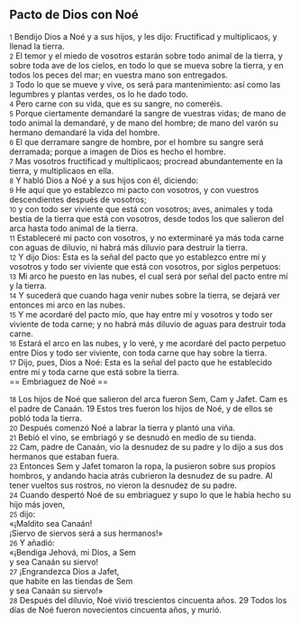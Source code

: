 == Pacto de Dios con Noé ==

{{anchor|1}} <small>1</small> Bendijo Dios a Noé y a sus hijos, y les dijo: Fructificad y multiplicaos, y llenad la tierra.<br>
{{anchor|2}} <small>2</small> El temor y el miedo de vosotros estarán sobre todo animal de la tierra, y sobre toda ave de los cielos, en todo lo que se mueva sobre la tierra, y en todos los peces del mar; en vuestra mano son entregados.<br>
{{anchor|3}} <small>3</small> Todo lo que se mueve y vive, os será para mantenimiento: así como las legumbres y plantas verdes, os lo he dado todo.<br>
{{anchor|4}} <small>4</small> Pero carne con su vida, que es su sangre, no comeréis.<br>
{{anchor|5}} <small>5</small> Porque ciertamente demandaré la sangre de vuestras vidas; de mano de todo animal la demandaré, y de mano del hombre; de mano del varón su hermano demandaré la vida del hombre.<br>
{{anchor|6}} <small>6</small> El que derramare sangre de hombre, por el hombre su sangre será derramada; porque a imagen de Dios es hecho el hombre.<br>
{{anchor|7}} <small>7</small> Mas vosotros fructificad y multiplicaos; procread abundantemente en la tierra, y multiplicaos en ella.<br>
{{anchor|8}} <small>8</small> Y habló Dios a Noé y a sus hijos con él, diciendo:<br>
{{anchor|9}} <small>9</small> He aquí que yo establezco mi pacto con vosotros, y con vuestros descendientes después de vosotros;<br>
{{anchor|10}} <small>10</small> y con todo ser viviente que está con vosotros; aves, animales y toda bestia de la tierra que está con vosotros, desde todos los que salieron del arca hasta todo animal de la tierra.<br>
{{anchor|11}} <small>11</small> Estableceré mi pacto con vosotros, y no exterminaré ya más toda carne con aguas de diluvio, ni habrá más diluvio para destruir la tierra.<br>
{{anchor|12}} <small>12</small> Y dijo Dios: Esta es la señal del pacto que yo establezco entre mí y vosotros y todo ser viviente que está con vosotros, por siglos perpetuos:<br>
{{anchor|13}} <small>13</small> Mi arco he puesto en las nubes, el cual será por señal del pacto entre mí y la tierra.<br>
{{anchor|14}} <small>14</small> Y sucederá que cuando haga venir nubes sobre la tierra, se dejará ver entonces mi arco en las nubes.<br>
{{anchor|15}} <small>15</small> Y me acordaré del pacto mío, que hay entre mí y vosotros y todo ser viviente de toda carne; y no habrá más diluvio de aguas para destruir toda carne.<br>
{{anchor|16}} <small>16</small> Estará el arco en las nubes, y lo veré, y me acordaré del pacto perpetuo entre Dios y todo ser viviente, con toda carne que hay sobre la tierra.<br>
{{anchor|17}} <small>17</small> Dijo, pues, Dios a Noé: Esta es la señal del pacto que he establecido entre mí y toda carne que está sobre la tierra.<br>
== Embriaguez de Noé ==

{{anchor|18}} <small>18</small> Los hijos de Noé que salieron del arca fueron Sem, Cam y Jafet. Cam es el padre de Canaán. 19 Estos tres fueron los hijos de Noé, y de ellos se pobló toda la tierra.<br>
{{anchor|20}} <small>20</small> Después comenzó Noé a labrar la tierra y plantó una viña.<br>
{{anchor|21}} <small>21</small> Bebió el vino, se embriagó y se desnudó en medio de su tienda.<br>
{{anchor|22}} <small>22</small> Cam, padre de Canaán, vio la desnudez de su padre y lo dijo a sus dos hermanos que estaban fuera.<br>
{{anchor|23}} <small>23</small> Entonces Sem y Jafet tomaron la ropa, la pusieron sobre sus propios hombros, y andando hacia atrás cubrieron la desnudez de su padre. Al tener vueltos sus rostros, no vieron la desnudez de su padre.<br>
{{anchor|24}} <small>24</small> Cuando despertó Noé de su embriaguez y supo lo que le había hecho su hijo más joven,<br>
{{anchor|25}} <small>25</small> dijo:<br>
«¡Maldito sea Canaán!<br>
¡Siervo de siervos será a sus hermanos!»<br>
{{anchor|26}} <small>26</small> Y añadió:<br>
«¡Bendiga Jehová, mi Dios, a Sem<br>
y sea Canaán su siervo!<br>
{{anchor|27}} <small>27</small> ¡Engrandezca Dios a Jafet,<br>
que habite en las tiendas de Sem<br>
y sea Canaán su siervo!»<br>
{{anchor|28}} <small>28</small> Después del diluvio, Noé vivió trescientos cincuenta años. 29 Todos los días de Noé fueron novecientos cincuenta años, y murió.<br>
